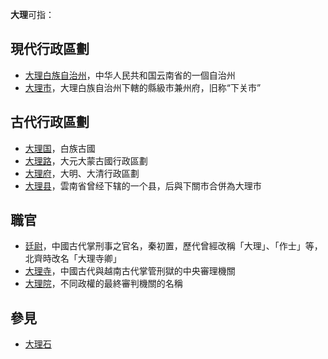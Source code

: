 '''大理'''可指：
==現代行政區劃==
*[[大理白族自治州|大理白族自治州]]，中华人民共和国云南省的一個自治州
*[[大理市|大理市]]，大理白族自治州下轄的縣級市兼州府，旧称“下关市”
==古代行政區劃==
*[[大理国|大理国]]，白族古國
*[[大理路|大理路]]，大元大蒙古國行政區劃
*[[大理府|大理府]]，大明、大清行政區劃
*[[大理县|大理县]]，雲南省曾经下辖的一个县，后與下關市合併為大理市
==職官==
*[[廷尉|廷尉]]，中國古代掌刑事之官名，秦初置，歷代曾經改稱「大理」、「作士」等，北齊時改名「大理寺卿」
*[[大理寺|大理寺]]，中國古代與越南古代掌管刑獄的中央審理機關
*[[大理院|大理院]]，不同政權的最終審判機關的名稱
==參見==
*[[大理石|大理石]]
{{disambig|D大理|Cat=二字中国地名消歧义}}